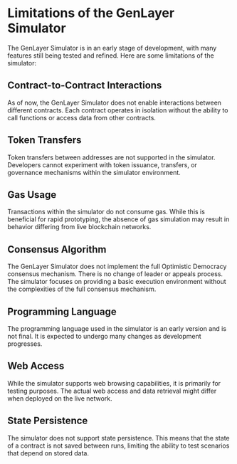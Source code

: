 # Limitations of the GenLayer Simulator

The GenLayer Simulator is in an early stage of development, with many features still being tested and refined. Here are some limitations of the simulator:

## Contract-to-Contract Interactions
As of now, the GenLayer Simulator does not enable interactions between different contracts. Each contract operates in isolation without the ability to call functions or access data from other contracts.

## Token Transfers
Token transfers between addresses are not supported in the simulator. Developers cannot experiment with token issuance, transfers, or governance mechanisms within the simulator environment.

## Gas Usage
Transactions within the simulator do not consume gas. While this is beneficial for rapid prototyping, the absence of gas simulation may result in behavior differing from live blockchain networks.

## Consensus Algorithm
The GenLayer Simulator does not implement the full Optimistic Democracy consensus mechanism. There is no change of leader or appeals process. The simulator focuses on providing a basic execution environment without the complexities of the full consensus mechanism.

## Programming Language
The programming language used in the simulator is an early version and is not final. It is expected to undergo many changes as development progresses.

## Web Access
While the simulator supports web browsing capabilities, it is primarily for testing purposes. The actual web access and data retrieval might differ when deployed on the live network.

## State Persistence
The simulator does not support state persistence. This means that the state of a contract is not saved between runs, limiting the ability to test scenarios that depend on stored data.
